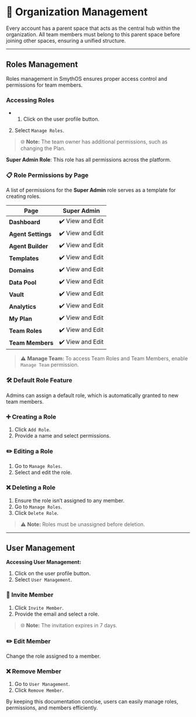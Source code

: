 # 👥 Organization Management

Every account has a parent space that acts as the central hub within the organization. All team members must belong to this parent space before joining other spaces, ensuring a unified structure.

---

## Roles Management

Roles management in SmythOS ensures proper access control and permissions for team members.

### Accessing Roles

   - 1. Click on the user profile button.
2. Select `Manage Roles`.

> 🌐 **Note:** The team owner has additional permissions, such as changing the Plan.

**Super Admin Role**: This role has all permissions across the platform.

### 📋 Role Permissions by Page

A list of permissions for the **Super Admin** role serves as a template for creating roles.

| Page               | Super Admin      |      
|--------------------|------------------|
| **Dashboard**      | ✔️ View and Edit  |       
| **Agent Settings** | ✔️ View and Edit  |       
| **Agent Builder**  | ✔️ View and Edit  |       
| **Templates**      | ✔️ View and Edit  |       
| **Domains**        | ✔️ View and Edit  |       
| **Data Pool**      | ✔️ View and Edit  |       
| **Vault**          | ✔️ View and Edit  |       
| **Analytics**      | ✔️ View and Edit  |       
| **My Plan**        | ✔️ View and Edit  |       
| **Team Roles**     | ✔️ View and Edit  |      
| **Team Members**   | ✔️ View and Edit  |           

> ⚠️ **Manage Team:** To access Team Roles and Team Members, enable `Manage Team` permission.

### 🛠️ Default Role Feature

Admins can assign a default role, which is automatically granted to new team members.

### ➕ Creating a Role

1. Click `Add Role`.
2. Provide a name and select permissions.

### ✏️ Editing a Role

1. Go to `Manage Roles`.
2. Select and edit the role.

### ❌ Deleting a Role

1. Ensure the role isn’t assigned to any member.
2. Go to `Manage Roles`.
3. Click `Delete Role`.

> ⚠️ **Note:** Roles must be unassigned before deletion.



---

## User Management

**Accessing User Management:**

1. Click on the user profile button.
2. Select `User Management`.

### 👤 Invite Member

1. Click `Invite Member`.
2. Provide the email and select a role.

> 🌐 **Note:** The invitation expires in 7 days.

### ✏️ Edit Member

Change the role assigned to a member.

### ❌ Remove Member

1. Go to `User Management`.
2. Click `Remove Member`.

By keeping this documentation concise, users can easily manage roles, permissions, and members efficiently.
